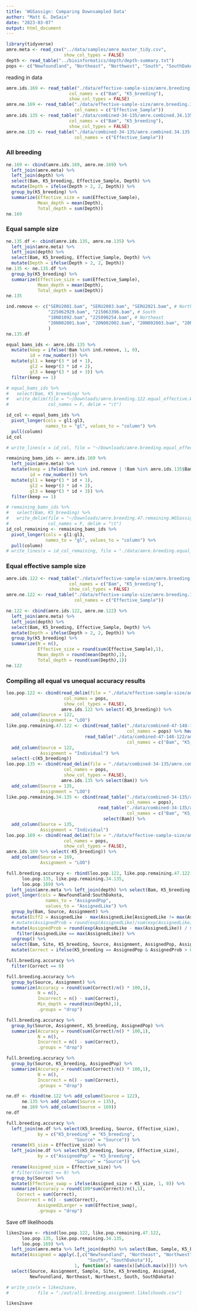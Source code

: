 ```yaml
---
title: 'WGSassign: Comparing Downsampled Data'
author: "Matt G. DeSaix"
date: "2023-03-07"
output: html_document
---
```


```r
library(tidyverse)
amre.meta <- read_csv("../data/samples/amre_master_tidy.csv",
                      show_col_types = FALSE)
depth <- read_table("../bioinformatics/depth/depth-summary.txt")
pops <- c("Newfoundland", "Northeast", "Northwest", "South", "SouthDakota")
```

reading in data 

```r
amre.ids.169 <- read_table("./data/effective-sample-size/amre.breeding.bams.nobad.min0.1x.ind169.WGSassignIDs.txt",
                        col_names = c("Bam", "K5_breeding"),
                        show_col_types = FALSE)
amre.ne.169 <- read_table("./data/effective-sample-size/amre.breeding.169.unequal.ne_ind_full.txt", 
                          col_names = c("Effective_Sample"))
amre.ids.135 <- read_table("./data/combined-34-135/amre.combined.34.135.ind135.WGSassignIDs.txt",
                        col_names = c("Bam", "K5_breeding"),
                        show_col_types = FALSE)
amre.ne.135 <- read_table("./data/combined-34-135/amre.combined.34.135.ind135.ne_ind_full.txt", 
                          col_names = c("Effective_Sample"))
```

### All breeding

```r
ne.169 <- cbind(amre.ids.169, amre.ne.169) %>%
  left_join(amre.meta) %>%
  left_join(depth) %>%
  select(Bam, K5_breeding, Effective_Sample, Depth) %>%
  mutate(Depth = ifelse(Depth > 2, 2, Depth)) %>%
  group_by(K5_breeding) %>%
  summarize(Effective_size = sum(Effective_Sample),
            Mean_depth = mean(Depth),
            Total_depth = sum(Depth))
ne.169
```


### Equal sample size

```r
ne.135.df <- cbind(amre.ids.135, amre.ne.135) %>%
  left_join(amre.meta) %>%
  left_join(depth) %>%
  select(Bam, K5_breeding, Effective_Sample, Depth) %>%
  mutate(Depth = ifelse(Depth > 2, 2, Depth))
ne.135 <- ne.135.df %>%
  group_by(K5_breeding) %>%
  summarize(Effective_size = sum(Effective_Sample),
            Mean_depth = mean(Depth),
            Total_depth = sum(Depth))
ne.135
```


```r
ind.remove <- c("SERU2001.bam", "SERU2003.bam", "SERU2021.bam", # Northwest
                "225062929.bam", "215063396.bam", # South
                "18N01092.bam", "225090254.bam", # Northeast
                "20N002001.bam", "20N002002.bam", "20N002003.bam", "20N002004.bam", "20N002005.bam", "20N002006.bam" # SD
                )
ne.135.df
```

```r
equal_bams_ids <- amre.ids.135 %>%
  mutate(keep = ifelse(!Bam %in% ind.remove, 1, 0),
         id = row_number()) %>%
  mutate(gl1 = keep*(3 * id + 1),
         gl2 = keep*(3 * id + 2),
         gl3 = keep*(3 * id + 3)) %>%
  filter(keep == 1)

# equal_bams_ids %>%
#   select(Bam, K5_breeding) %>%
#   write_delim(file = "~/Downloads/amre.breeding.122.equal_effective.WGSassign_IDs.txt",
#               col_names = F, delim = "\t")

id_col <- equal_bams_ids %>%
  pivot_longer(cols = gl1:gl3,
               names_to = "gl", values_to = "column") %>%
  pull(column)
id_col
```

```r
# write_lines(x = id_col, file = "~/Downloads/amre.breeding.equal_effective.cols.txt", sep = ",")
```

```r
remaining_bams_ids <- amre.ids.169 %>%
  left_join(amre.meta) %>%
  mutate(keep = ifelse(Bam %in% ind.remove | !Bam %in% amre.ids.135$Bam, 1, 0),
         id = row_number()) %>%
  mutate(gl1 = keep*(3 * id + 1),
         gl2 = keep*(3 * id + 2),
         gl3 = keep*(3 * id + 3)) %>%
  filter(keep == 1)

# remaining_bams_ids %>%
#   select(Bam, K5_breeding) %>%
#   write_delim(file = "~/Downloads/amre.breeding.47.remaining.WGSassign_IDs.txt",
#               col_names = F, delim = "\t")
id_col_remaining <- remaining_bams_ids %>%
  pivot_longer(cols = gl1:gl3,
               names_to = "gl", values_to = "column") %>%
  pull(column)
# write_lines(x = id_col_remaining, file = "./data/amre.breeding.equal_effective.remaining.cols.txt", sep = ",")
```



### Equal effective sample size

```r
amre.ids.122 <- read_table("./data/effective-sample-size/amre.breeding.122.equal_effective.WGSassign_IDs.txt",
                        col_names = c("Bam", "K5_breeding"),
                        show_col_types = FALSE)
amre.ne.122 <- read_table("./data/effective-sample-size/amre.breeding.122.equal_effective.ne_ind_full.txt", 
                          col_names = c("Effective_Sample"))

ne.122 <- cbind(amre.ids.122, amre.ne.122) %>%
  left_join(amre.meta) %>%
  left_join(depth) %>%
  select(Bam, K5_breeding, Effective_Sample, Depth) %>%
  mutate(Depth = ifelse(Depth > 2, 2, Depth)) %>%
  group_by(K5_breeding) %>%
  summarize(N = n(),
            Effective_size = round(sum(Effective_Sample),1),
            Mean_depth = round(mean(Depth),1),
            Total_depth = round(sum(Depth),1))
ne.122
```



### Compiling all equal vs unequal accuracy results

```r
loo.pop.122 <- cbind(read_delim(file = "./data/effective-sample-size/amre.breeding.122.equal_effective.pop_like_LOO.txt",
                      col_names = pops,
                      show_col_types = FALSE),
                     amre.ids.122 %>% select(-K5_breeding)) %>%
  add_column(Source = 122,
             Assignment = "LOO")
like.pop.remaining.47.122 <- cbind(read_table("./data/combined-47-148-122/amre.combined.47.148.ds_2.0x.pop_like.txt",
                                              col_names = pops) %>% head(n = 47),
                              read_table("./data/combined-47-148-122/amre.combined.47.WGSassignIDs.txt",
                                              col_names = c("Bam", "K5_breeding"))) %>%
  add_column(Source = 122,
             Assignment = "Individual") %>%
  select(-c(K5_breeding))
loo.pop.135 <- cbind(read_delim(file = "./data/combined-34-135/amre.combined.34.135.ind135.pop_like_LOO.txt",
                      col_names = pops,
                      show_col_types = FALSE),
                     amre.ids.135 %>% select(Bam)) %>%
  add_column(Source = 135,
             Assignment = "LOO")
like.pop.remaining.34.135 <- cbind(read_table("./data/combined-34-135/amre.combined.34.135.ind34.remaining.pop_like.txt",
                                              col_names = pops),
                                   read_table("./data/combined-34-135/amre.combined.34.135.ind34.WGSassignIDs.txt",
                                              col_names = c("Bam", "K5_breeding")) %>%
                                     select(Bam)) %>%
  add_column(Source = 135,
             Assignment = "Individual")
loo.pop.169 <- cbind(read_delim(file = "./data/effective-sample-size/amre.breeding.169.unequal.pop_like_LOO.txt",
                      col_names = pops,
                      show_col_types = FALSE),
amre.ids.169 %>% select(-K5_breeding)) %>%
  add_column(Source = 169,
             Assignment = "LOO")

full.breeding.accuracy <- rbind(loo.pop.122, like.pop.remaining.47.122,
      loo.pop.135, like.pop.remaining.34.135,
      loo.pop.169) %>%
  left_join(amre.meta %>% left_join(depth) %>% select(Bam, K5_breeding, Site, Depth)) %>%
pivot_longer(cols = Newfoundland:SouthDakota,
               names_to = "AssignedPop",
               values_to = "AssignedLike") %>%
  group_by(Bam, Source, Assignment) %>%
  mutate(Diff2 = AssignedLike - max(AssignedLike[AssignedLike != max(AssignedLike)])) %>%
  # mutate(AssignedProb = round(exp(AssignedLike)/sum(exp(AssignedLike))),2) %>%
  mutate(AssignedProb = round(exp(AssignedLike - max(AssignedLike)) / sum(exp(AssignedLike - max(AssignedLike))),2 )) %>%
    filter(AssignedLike == max(AssignedLike)) %>%
  ungroup() %>%
  select(Bam, Site, K5_breeding, Source, Assignment, AssignedPop, AssignedLike, AssignedProb, Depth, Diff2) %>%
  mutate(Correct = ifelse(K5_breeding == AssignedPop & AssignedProb > 0.8, 1, 0))
```

```r
full.breeding.accuracy %>%
  filter(Correct == 0)
```

```r
full.breeding.accuracy %>%
  group_by(Source, Assignment) %>%
  summarize(Accuracy = round(sum(Correct)/n() * 100,1),
            N = n(),
            Incorrect = n() - sum(Correct),
            Min_depth = round(min(Depth),1),
            .groups = "drop")
```

```r
full.breeding.accuracy %>%
  group_by(Source, Assignment, K5_breeding, AssignedPop) %>%
  summarize(Accuracy = round(sum(Correct)/n() * 100,1),
            N = n(),
            Incorrect = n() - sum(Correct),
            .groups = "drop")
```

```r
full.breeding.accuracy %>%
  group_by(Source, K5_breeding, AssignedPop) %>%
  summarize(Accuracy = round(sum(Correct)/n() * 100,1),
            N = n(),
            Incorrect = n() - sum(Correct),
            .groups = "drop")
```

```r
ne.df <- rbind(ne.122 %>% add_column(Source = 122),
      ne.135 %>% add_column(Source = 135),
      ne.169 %>% add_column(Source = 169))
ne.df
```



```r
full.breeding.accuracy %>%
  left_join(ne.df %>% select(K5_breeding, Source, Effective_size), 
            by = c("K5_breeding" = "K5_breeding", 
                          "Source" = "Source")) %>%
  rename(K5_size = Effective_size) %>%
  left_join(ne.df %>% select(K5_breeding, Source, Effective_size), 
            by = c("AssignedPop" = "K5_breeding", 
                          "Source" = "Source")) %>%
  rename(Assigned_size = Effective_size) %>%
  # filter(Correct == 0) %>%
  group_by(Source) %>%
  mutate(Effective_swap = ifelse(Assigned_size > K5_size, 1, 0)) %>%
  summarize(Accuracy = round(100*sum(Correct)/n(),1),
    Correct = sum(Correct),
    Incorrect = n() - sum(Correct),
            Assigned2Larger = sum(Effective_swap),
            .groups = "drop")
```


Save off likelihoods

```r
likes2save <- rbind(loo.pop.122, like.pop.remaining.47.122,
      loo.pop.135, like.pop.remaining.34.135,
      loo.pop.169) %>%
  left_join(amre.meta %>% left_join(depth) %>% select(Bam, Sample, K5_breeding, Site)) %>%
  mutate(Assigned = apply(.[,c("Newfoundland", "Northeast", "Northwest", 
                               "South", "SouthDakota")],
                          1, function(x) names(x)[which.max(x)])) %>%
  select(Source, Assignment, Sample, Site, K5_breeding, Assigned,
         Newfoundland, Northeast, Northwest, South, SouthDakota)

# write_csv(x = likes2save,
#           file = "./out/all.breeding.assignment.likelihoods.csv")

likes2save
```